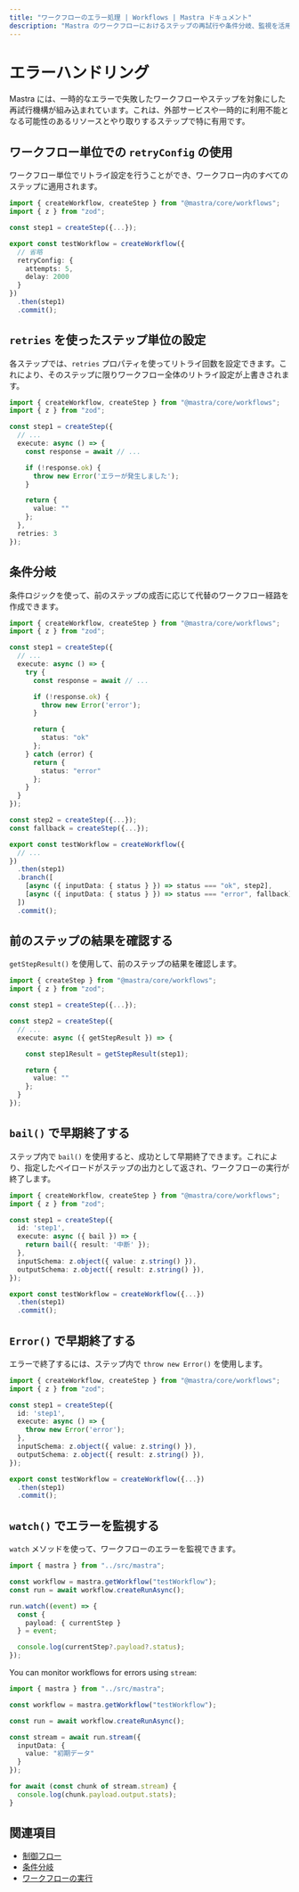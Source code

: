 ```yaml
---
title: "ワークフローのエラー処理 | Workflows | Mastra ドキュメント"
description: "Mastra のワークフローにおけるステップの再試行や条件分岐、監視を活用したエラー処理について学びます。"
---
```


# エラーハンドリング

Mastra には、一時的なエラーで失敗したワークフローやステップを対象にした再試行機構が組み込まれています。これは、外部サービスや一時的に利用不能となる可能性のあるリソースとやり取りするステップで特に有用です。

## ワークフロー単位での `retryConfig` の使用

ワークフロー単位でリトライ設定を行うことができ、ワークフロー内のすべてのステップに適用されます。

```typescript {8-11} filename="src/mastra/workflows/test-workflow.ts" showLineNumbers copy
import { createWorkflow, createStep } from "@mastra/core/workflows";
import { z } from "zod";

const step1 = createStep({...});

export const testWorkflow = createWorkflow({
  // 省略
  retryConfig: {
    attempts: 5,
    delay: 2000
  }
})
  .then(step1)
  .commit();
```


## `retries` を使ったステップ単位の設定

各ステップでは、`retries` プロパティを使ってリトライ回数を設定できます。これにより、そのステップに限りワークフロー全体のリトライ設定が上書きされます。

```typescript {17} filename="src/mastra/workflows/test-workflow.ts" showLineNumbers copy
import { createWorkflow, createStep } from "@mastra/core/workflows";
import { z } from "zod";

const step1 = createStep({
  // ...
  execute: async () => {
    const response = await // ...

    if (!response.ok) {
      throw new Error('エラーが発生しました');
    }

    return {
      value: ""
    };
  },
  retries: 3
});
```


## 条件分岐

条件ロジックを使って、前のステップの成否に応じて代替のワークフロー経路を作成できます。

```typescript {15,19,33-34} filename="src/mastra/workflows/test-workflow.ts" showLineNumbers copy
import { createWorkflow, createStep } from "@mastra/core/workflows";
import { z } from "zod";

const step1 = createStep({
  // ...
  execute: async () => {
    try {
      const response = await // ...

      if (!response.ok) {
        throw new Error('error');
      }

      return {
        status: "ok"
      };
    } catch (error) {
      return {
        status: "error"
      };
    }
  }
});

const step2 = createStep({...});
const fallback = createStep({...});

export const testWorkflow = createWorkflow({
  // ...
})
  .then(step1)
  .branch([
    [async ({ inputData: { status } }) => status === "ok", step2],
    [async ({ inputData: { status } }) => status === "error", fallback]
  ])
  .commit();
```


## 前のステップの結果を確認する

`getStepResult()` を使用して、前のステップの結果を確認します。

```typescript {10} filename="src/mastra/workflows/test-workflow.ts" showLineNumbers copy
import { createStep } from "@mastra/core/workflows";
import { z } from "zod";

const step1 = createStep({...});

const step2 = createStep({
  // ...
  execute: async ({ getStepResult }) => {

    const step1Result = getStepResult(step1);

    return {
      value: ""
    };
  }
});
```


## `bail()` で早期終了する

ステップ内で `bail()` を使用すると、成功として早期終了できます。これにより、指定したペイロードがステップの出力として返され、ワークフローの実行が終了します。

```typescript {7} filename="src/mastra/workflows/test-workflow.ts" showLineNumbers copy
import { createWorkflow, createStep } from "@mastra/core/workflows";
import { z } from "zod";

const step1 = createStep({
  id: 'step1',
  execute: async ({ bail }) => {
    return bail({ result: '中断' });
  },
  inputSchema: z.object({ value: z.string() }),
  outputSchema: z.object({ result: z.string() }),
});

export const testWorkflow = createWorkflow({...})
  .then(step1)
  .commit();
```


## `Error()` で早期終了する

エラーで終了するには、ステップ内で `throw new Error()` を使用します。

```typescript {7} filename="src/mastra/workflows/test-workflow.ts" showLineNumbers copy
import { createWorkflow, createStep } from "@mastra/core/workflows";
import { z } from "zod";

const step1 = createStep({
  id: 'step1',
  execute: async () => {
    throw new Error('error');
  },
  inputSchema: z.object({ value: z.string() }),
  outputSchema: z.object({ result: z.string() }),
});

export const testWorkflow = createWorkflow({...})
  .then(step1)
  .commit();
```


## `watch()` でエラーを監視する

`watch` メソッドを使って、ワークフローのエラーを監視できます。

```typescript {11} filename="src/test-workflow.ts" showLineNumbers copy
import { mastra } from "../src/mastra";

const workflow = mastra.getWorkflow("testWorkflow");
const run = await workflow.createRunAsync();

run.watch((event) => {
  const {
    payload: { currentStep }
  } = event;

  console.log(currentStep?.payload?.status);
});

```

You can monitor workflows for errors using `stream`:

```typescript {11} filename="src/test-workflow.ts" showLineNumbers copy
import { mastra } from "../src/mastra";

const workflow = mastra.getWorkflow("testWorkflow");

const run = await workflow.createRunAsync();

const stream = await run.stream({
  inputData: {
    value: "初期データ"
  }
});

for await (const chunk of stream.stream) {
  console.log(chunk.payload.output.stats);
}

```


## 関連項目

- [制御フロー](./control-flow.mdx)
- [条件分岐](./control-flow.mdx#conditional-logic-with-branch)
- [ワークフローの実行](../../examples/workflows/running-workflows.mdx)